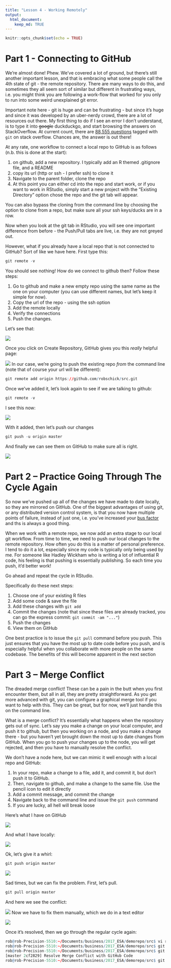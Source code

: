 ```yaml
---
title: "Lesson 4 - Working Remotely"
output: 
  html_document:
    keep_md: TRUE
---
```


```r
knitr::opts_chunk$set(echo = TRUE)
```

# Part 1 - Connecting to GitHub
We're almost done! Phew. We've covered a lot of ground, but there's still another important lesson, and that is embracing what some people call the 4th state of git - the remote repository. There are many ways to do this, and sometimes they all seem sort of similar but different in frustrating ways, i.e. you might think you are following a work-flow that worked for you only to run into some weird unexplained git error.

Important note here - git is huge and can be frustrating - but since it's huge and since it was developed by an uber-nerdy crowd, there are a lot of resources out there. My first thing to do if I see an error I don't understand, is to type it into ~~google~~ duckduckgo, and start browsing the answers on StackOverflow. At current count, there are [88,555 questions](https://stackoverflow.com/questions/tagged/git) tagged with ```git``` on stack overflow. Chances are, the answer is out there!

At any rate, one workflow to connect a local repo to GitHub is as follows (n.b. this is done at the start):

1. on github, add a new repository. I typically add an R themed .gitignore file, and a README
2. copy its url (http or ssh - I prefer ssh) to clone it
3. Navigate to the parent folder, clone the repo
4. At this point you can either cd into the repo and start work, or if you want to work in RStudio, simply start a new project with the "Existing Directory" option chose the repo and the git tab will appear.

You can also bypass the cloning from the command line by choosing the option to clone from a repo, but make sure all your ssh keys/ducks are in a row.

Now when you look at the git tab in RStudio, you will see one important difference from before - the Push/Pull tabs are live, i.e. they are not greyed out.

However, what if you already have a local repo that is not connected to GitHub? Sort of like we have here. First type this:

```r
git remote -v
```

You should see nothing! How do we connect to github then? Follow these steps:

1. Go to github and make a new empty repo using the same name as the one on your computer (you can use different names, but let's keep it simple for now).
2. Copy the url of the repo - using the ssh option
3. Add the remote locally
4. Verify the connections
5. Push the changes.

Let's see that:

![](images/repo.png)

Once you click on Create Repository, GitHub gives you this _really_ helpful page:

![](images/repoClone.png)
In our case, we're going to push the existing repo *from* the command line (note that of course your url will be different):

```r
git remote add origin https://github.com/robschick/src.git
```

Once we've added it, let's look again to see if we are talking to github:

```r
git remote -v
```

I see this now:

![](images/remote.png)


With it added, then let's push our changes
```r
git push -u origin master
```

And finally we can see them on GitHub to make sure all is right.

![](images/pushGitHub.png)

# Part 2 -- Practice Going Through The Cycle Again
So now we've pushed up all of the changes we have made to date locally, so they are mirrored on GitHub. One of the biggest advantages of using git, or any distributed version control system, is that you now have multiple points of failure, instead of just one, i.e. you've increased your [bus factor](https://en.wikipedia.org/wiki/Bus_factor) and ths is always a good thing. 

When we work with a remote repo, we now add an extra stage to our local git workflow. From time to time, we need to push our local changes to the remote repository. How often you do this is a matter of personal preference. I tend to do it a lot, especially since my code is typically only being used by me. For someone like Hadley Wickham who is writing a lot of influential R code, his feeling is that pushing is essentially publishing. So each time you push, it'd better work!

Go ahead and repeat the cycle in RStudio. 

Specifically do these next steps:

1. Choose one of your existing R files
2. Add some code & save the file
3. Add these changes with ```git add```
4. Commit the changes (note that since these files are already tracked, you can go the express commit: ```git commit -am "..."```)
5. Push the changes
6. View them on GitHub

One best practice is to issue the ```git pull``` command before you push. This just ensures that you have the most up to date code before you push, and is especially helpful when you collaborate with more people on the same codebase. The benefits of this will become apparent in the next section

# Part 3 -- Merge Conflict
The dreaded merge conflict! These can be a pain in the butt when you first encounter them, but all in all, they are pretty straightforward. As you get more advanced with git, you can configure a graphical merge tool if you want to help with this. They can be great, but for now, we'll just handle this on the command line.

What is a merge conflict? It's essentially what happens when the repository gets out of sync. Let's say you make a change on your local computer, and push it to github, but then you working on a node, and you make a change there - but you haven't yet brought down the most up to date changes from GitHub. When you go to push your changes up to the node, you will get rejected, and then you have to manually resolve the conflict. 

We don't have a node here, but we can mimic it well enough with a local repo and GitHub:

1. In your repo, make a change to a file, add it, and commit it, but don't push it to GitHub.
2. Then, navigate to github, and make a change to the same file. Use the pencil icon to edit it directly
3. Add a commit message, and commit the change
4. Navigate back to the command line and issue the ```git push``` command
5. If you are lucky, all hell will break loose

Here's what I have on GitHub

![](images/githubMerge.png)

And what I have locally:

![](images/localMerge.png)

Ok, let's give it a whirl:

```r
git push origin master
```

![](images/pushFail2.png)

Sad times, but we can fix the problem. First, let's pull.

```r
git pull origin master
```

And here we see the conflict:

![](images/pullMerge.png)
Now we have to fix them manually, which we do in a text editor

![](images/viMC.png)

Once it's resolved, then we go through the regular cycle again:

```r
rob@rob-Precision-5510:~/Documents/business/2017_ESA/demorepo/src$ vi readData.R 
rob@rob-Precision-5510:~/Documents/business/2017_ESA/demorepo/src$ git add readData.R 
rob@rob-Precision-5510:~/Documents/business/2017_ESA/demorepo/src$ git commit -m "Resolve Merge Conflict with GitHub Code"
[master 2cf2829] Resolve Merge Conflict with GitHub Code
rob@rob-Precision-5510:~/Documents/business/2017_ESA/demorepo/src$ git push origin master
```

